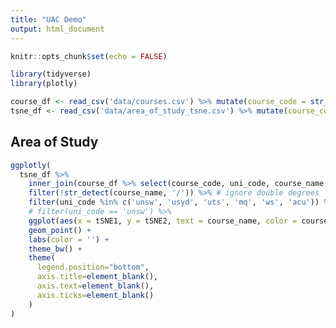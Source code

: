 ```yaml
---
title: "UAC Demo"
output: html_document
---
```


```r
knitr::opts_chunk$set(echo = FALSE)

library(tidyverse)
library(plotly)

course_df <- read_csv('data/courses.csv') %>% mutate(course_code = str_pad(course_code, width = 6, pad = '0'))
tsne_df <- read_csv('data/area_of_study_tsne.csv') %>% mutate(course_code = str_pad(course_code, width = 6, pad = '0'))
```

## Area of Study


```r
ggplotly(
  tsne_df %>%
    inner_join(course_df %>% select(course_code, uni_code, course_name, course_field), by = 'course_code') %>%
    filter(!str_detect(course_name, '/')) %>% # ignore double degrees
    filter(uni_code %in% c('unsw', 'usyd', 'uts', 'mq', 'ws', 'acu')) %>%
    # filter(uni_code == 'unsw') %>%
    ggplot(aes(x = tSNE1, y = tSNE2, text = course_name, color = course_field)) +
    geom_point() +
    labs(color = '') +
    theme_bw() +
    theme(
      legend.position="bottom",
      axis.title=element_blank(),
      axis.text=element_blank(),
      axis.ticks=element_blank()
    )
)

```

